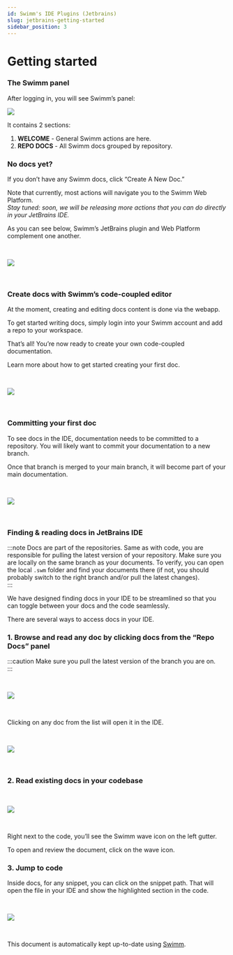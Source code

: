 ```yaml
---
id: Swimm's IDE Plugins (Jetbrains)
slug: jetbrains-getting-started
sidebar_position: 3
---
```



# Getting started

### The Swimm panel

After logging in, you will see Swimm’s panel:

![](../../../static/img/intellij_sidebar_empty.png)

It contains 2 sections:

1.  **WELCOME** - General Swimm actions are here.
2.  **REPO DOCS** - All Swimm docs grouped by repository.

### No docs yet?

If you don’t have any Swimm docs, click “Create A New Doc.”<br/>

Note that currently, most actions will navigate you to the Swimm Web Platform.<br/>
_Stay tuned: soon, we will be releasing more actions that you can do directly in your JetBrains IDE._<br/>

As you can see below, Swimm’s JetBrains plugin and Web Platform complement one another.

<br />

![](../../../static/img/VSCODE3.png)

<br />

### Create docs with Swimm’s code-coupled editor

At the moment, creating and editing docs content is done via the webapp.<br/>

To get started writing docs, simply login into your Swimm account and add a repo to your workspace.<br/>

That’s all! You’re now ready to create your own code-coupled documentation.

Learn more about <Link to="https://docs.swimm.io/getting-started-guide/creating-a-doc/">how to get started creating your first doc.</Link>

<br />

![](../../../static/img/VSCODE4.png)

<br />

### Committing your first doc

To see docs in the IDE, documentation needs to be committed to a repository. You will likely want to commit your documentation to a new branch.

Once that branch is merged to your main branch, it will become part of your main documentation.

<br />

![](../../../static/img/VSCODE5.png)

<br />

### Finding & reading docs in JetBrains IDE

:::note
Docs are part of the repositories. Same as with code, you are responsible for pulling the latest version of your repository. Make sure you are locally on the same branch as your documents. To verify, you can open the local `.swm` folder and find your documents there (if not, you should probably switch to the right branch and/or pull the latest changes).<br/>
:::

We have designed finding docs in your IDE to be streamlined so that you can toggle between your docs and the code seamlessly.

There are several ways to access docs in your IDE.

### 1\. Browse and read any doc by clicking docs from the “Repo Docs” panel

:::caution
Make sure you pull the latest version of the branch you are on.<br/>
:::

<br />

![](../../../static/img/intellij_sidebar_description.png)

<br />

Clicking on any doc from the list will open it in the IDE.

<br />

![](../../../static/img/intellij_swimm_doc_anatomy.png)

<br />

### 2\. Read existing docs in your codebase

<br />

![](../../../static/img/intellij_wave_1.png)

<br />

Right next to the code, you’ll see the Swimm wave icon on the left gutter.

To open and review the document, click on the wave icon.

### 3\. Jump to code

Inside docs, for any snippet, you can click on the snippet path. That will open the file in your IDE and show the highlighted section in the code.

<br />

![](../../../static/img/intellij_from_doc_to_code.png)

<br />

This document is automatically kept up-to-date using [Swimm](https://swimm.io).
